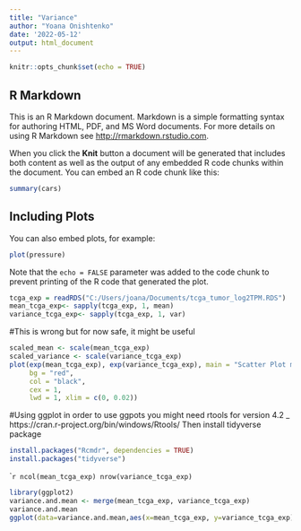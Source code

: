 ```yaml
---
title: "Variance"
author: "Yoana Onishtenko"
date: '2022-05-12'
output: html_document
---
```


```r
knitr::opts_chunk$set(echo = TRUE)
```

## R Markdown

This is an R Markdown document. Markdown is a simple formatting syntax for authoring HTML, PDF, and MS Word documents. For more details on using R Markdown see <http://rmarkdown.rstudio.com>.

When you click the **Knit** button a document will be generated that includes both content as well as the output of any embedded R code chunks within the document. You can embed an R code chunk like this:

```r
summary(cars)
```

## Including Plots

You can also embed plots, for example:

```r
plot(pressure)
```

Note that the `echo = FALSE` parameter was added to the code chunk to prevent printing of the R code that generated the plot.

````r
tcga_exp = readRDS("C:/Users/joana/Documents/tcga_tumor_log2TPM.RDS")
mean_tcga_exp<- sapply(tcga_exp, 1, mean)
variance_tcga_exp<- sapply(tcga_exp, 1, var)
````

#This is wrong but for now safe, it might be useful
````r
scaled_mean <- scale(mean_tcga_exp)
scaled_variance <- scale(variance_tcga_exp)
plot(exp(mean_tcga_exp), exp(variance_tcga_exp), main = "Scatter Plot mean and variance", pch = 21,
     bg = "red",   
     col = "black", 
     cex = 1,      
     lwd = 1, xlim = c(0, 0.02))
````
#Using ggplot
in order to use ggpots you might need rtools for version 4.2 _ https://cran.r-project.org/bin/windows/Rtools/
Then install  tidyverse package

```r
install.packages("Rcmdr", dependencies = TRUE)
install.packages("tidyverse")
````

````r
ncol(mean_tcga_exp)
nrow(variance_tcga_exp)
```

```r
library(ggplot2)
variance.and.mean <- merge(mean_tcga_exp, variance_tcga_exp)
variance.and.mean
ggplot(data=variance.and.mean,aes(x=mean_tcga_exp, y=variance_tcga_exp))
```